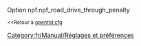 {{fr/Manual/Amorce}}
Option npf.npf_road_drive_through_penalty

<small><<Retour à [[fr/Archive/Manual/Settings/Openttd.cfg|openttd.cfg]]</small>
[[Category:fr/Manual/Réglages et préférences]]